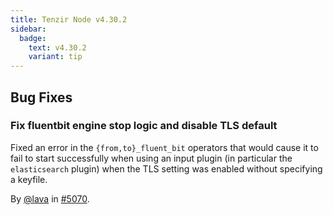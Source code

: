 ```yaml
---
title: Tenzir Node v4.30.2
sidebar:
  badge:
    text: v4.30.2
    variant: tip
---
```


## Bug Fixes

### Fix fluentbit engine stop logic and disable TLS default

Fixed an error in the `{from,to}_fluent_bit` operators
that would cause it to fail to start successfully when
using an input plugin (in particular the `elasticsearch` plugin)
when the TLS setting was enabled without specifying a keyfile.

By [@lava](https://github.com/lava) in [#5070](https://github.com/tenzir/tenzir/pull/5070).
